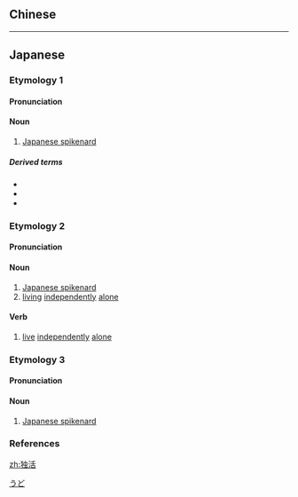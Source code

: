 {{also|獨活}}
==Chinese==
{{zh-see|獨活}}

----

==Japanese==
{{wikipedia|lang=ja}}

===Etymology 1===
{{ja-kanjitab|yomi=irr|sort=うど}}

====Pronunciation====
{{ja-pron|yomi=irr|うど|acc=1|acc_ref=DJR}}

====Noun====
{{ja-noun|うど|ウド}}

# [[Japanese spikenard]]

=====Derived terms=====
{{der-top}}
* {{ja-r|独活の木|うどのき|gloss={{taxlink|Pisonia umbellifera|species|noshow=1}}}}
* {{ja-r|独活の大木|うど の たいぼく|gloss=[[good-for-nothing]]}}
* {{ja-r|花独活|はなうど|gloss=''[[Heracleum sphondylium var. nipponicum]]''}}
{{der-bottom}}

===Etymology 2===
{{ja-kanjitab|どく|k1=どっ|かつ|yomi=o}}

====Pronunciation====
{{ja-pron|yomi=o|どっかつ|acc=0|acc_ref=DJR}}

====Noun====
{{ja-noun|どっかつ|hhira=どくくわつ}}

# [[Japanese spikenard]]
# [[living]] [[independently]] [[alone]]

====Verb====
{{ja-verb-suru|どっかつ|hhira=どくくわつ}}

# [[live]] [[independently]] [[alone]]

===Etymology 3===
{{ja-kanjitab|yomi=irr|sort=つちたら}}

====Pronunciation====
{{ja-pron|yomi=irr|つちたら}}

====Noun====
{{ja-noun|つちたら}}

# {{lb|ja|obsolete|sort=つちたら}} [[Japanese spikenard]]

===References===
<references/>

[[Category:ja:Apiales order plants|うど]]

[[zh:独活]]